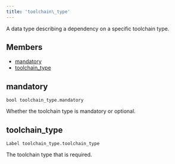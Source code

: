 ```yaml
---
title: 'toolchain\_type'
---
```




A data type describing a dependency on a specific toolchain type.

## Members

- [mandatory](#mandatory)
- [toolchain\_type](#toolchain_type)

## mandatory

```
bool toolchain_type.mandatory
```

 Whether the toolchain type is mandatory or optional.



## toolchain\_type

```
Label toolchain_type.toolchain_type
```

 The toolchain type that is required.
